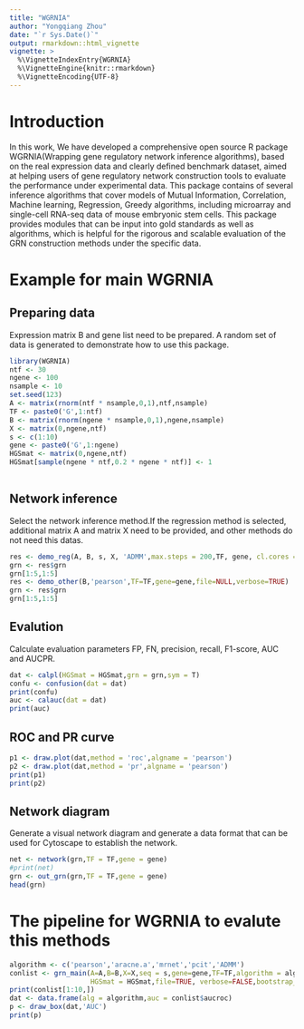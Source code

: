 ```yaml
---
title: "WGRNIA"
author: "Yongqiang Zhou"
date: "`r Sys.Date()`"
output: rmarkdown::html_vignette
vignette: >
  %\VignetteIndexEntry{WGRNIA}
  %\VignetteEngine{knitr::rmarkdown}
  %\VignetteEncoding{UTF-8}
---
```


# Introduction

In this work, We have developed a comprehensive open source R package WGRNIA(Wrapping gene regulatory network inference algorithms), based on the real expression data and clearly defined benchmark dataset, aimed at helping users of gene regulatory network construction tools to evaluate the performance under experimental data. This package contains of several inference algorithms that cover models of Mutual Information, Correlation, Machine learning, Regression, Greedy algorithms, including microarray and single-cell RNA-seq data of mouse embryonic stem cells. This package provides modules that can be input into gold standards as well as algorithms, which is helpful for the rigorous and scalable evaluation of the GRN construction methods under the specific data.


# Example for main WGRNIA
## Preparing data
Expression matrix B and gene list need to be prepared. A random set of data is generated to demonstrate how to use this package.
```r
library(WGRNIA)
ntf <- 30
ngene <- 100
nsample <- 10
set.seed(123)
A <- matrix(rnorm(ntf * nsample,0,1),ntf,nsample)
TF <- paste0('G',1:ntf)
B <- matrix(rnorm(ngene * nsample,0,1),ngene,nsample)
X <- matrix(0,ngene,ntf)
s <- c(1:10)
gene <- paste0('G',1:ngene)
HGSmat <- matrix(0,ngene,ntf)
HGSmat[sample(ngene * ntf,0.2 * ngene * ntf)] <- 1
    
```

## Network inference
Select the network inference method.If the regression method is selected, additional matrix A and matrix X need to be provided, and other methods do not need this datas.
```r
res <- demo_reg(A, B, s, X, 'ADMM',max.steps = 200,TF, gene, cl.cores = 2,file=NULL,verbose=TRUE)
grn <- res$grn 
grn[1:5,1:5]
res <- demo_other(B,'pearson',TF=TF,gene=gene,file=NULL,verbose=TRUE)
grn <- res$grn 
grn[1:5,1:5]
```

## Evalution
Calculate evaluation parameters FP, FN, precision, recall, F1-score, AUC and AUCPR.
```r
dat <- calpl(HGSmat = HGSmat,grn = grn,sym = T)
confu <- confusion(dat = dat)
print(confu)
auc <- calauc(dat = dat)
print(auc)
```
## ROC and PR curve
```r
p1 <- draw.plot(dat,method = 'roc',algname = 'pearson')
p2 <- draw.plot(dat,method = 'pr',algname = 'pearson')
print(p1)
print(p2)
```

## Network diagram
Generate a visual network diagram and generate a data format that can be used for Cytoscape to establish the network.
```r
net <- network(grn,TF = TF,gene = gene)
#print(net)
grn <- out_grn(grn,TF = TF,gene = gene)
head(grn)
```


# The pipeline for WGRNIA to evalute this methods
```r
algorithm <- c('pearson','aracne.a','mrnet','pcit','ADMM')
conlist <- grn_main(A=A,B=B,X=X,seq = s,gene=gene,TF=TF,algorithm = algorithm,
                    HGSmat = HGSmat,file=TRUE, verbose=FALSE,bootstrap_num = 5)
print(conlist[1:10,])
dat <- data.frame(alg = algorithm,auc = conlist$aucroc)
p <- draw_box(dat,'AUC')
print(p)
```

